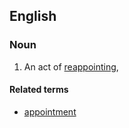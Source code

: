 ==English==
===Noun===
{{en-noun}}

# An act of [[reappoint]]ing, 

====Related terms====
*[[appointment]]